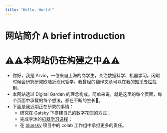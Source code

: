 ```yaml
---
title: "Hello, World!"
---
```


# 网站简介 A brief introduction

# ⚠⚠本网站仍在构建之中⚠⚠
- 你好，我是 Arvin，一位来自上海的商学生，关注数据科学、机器学习。闲暇时候会研究研究欧陆近现代哲学。我曾经的翻译文章可以在我的[知乎专栏](https://www.zhihu.com/column/brokenicebreaker)找到。
- 本网站透过 Digital Garden 的理念构成。简单来说，就是这里的每个页面，每个页面中承载的每个想法，都在不断的生长🌱。
- 下面是我近期正在研究的事情：
	- 研究在 Gatsby 下搭建自己的数字花园的方式；
	- 完成李沐的[机器学习课程](https://zh.d2l.ai/index.html)；
	- 在 [bluesky](https://twitter.com/bluesky?s=20) 项目中的 colab 工作组中承担更多的责任。